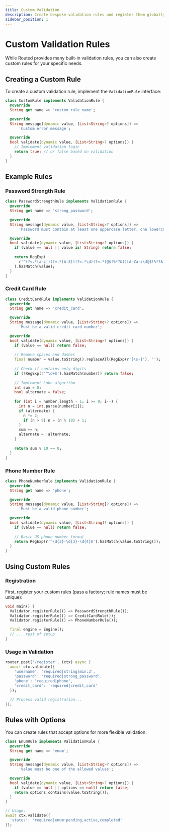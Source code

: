 ```yaml
---
title: Custom Validation
description: Create bespoke validation rules and register them globally
sidebar_position: 1
---
```


# Custom Validation Rules

While Routed provides many built-in validation rules, you can also create custom rules for your specific needs.

## Creating a Custom Rule

To create a custom validation rule, implement the `ValidationRule` interface:

```dart
class CustomRule implements ValidationRule {
  @override
  String get name => 'custom_rule_name';

  @override
  String message(dynamic value, [List<String>? options]) =>
      'Custom error message';

  @override
  bool validate(dynamic value, [List<String>? options]) {
    // Implement validation logic
    return true; // or false based on validation
  }
}
```

## Example Rules

### Password Strength Rule

```dart
class PasswordStrengthRule implements ValidationRule {
  @override
  String get name => 'strong_password';

  @override
  String message(dynamic value, [List<String>? options]) =>
      'Password must contain at least one uppercase letter, one lowercase letter, one number, and one special character';

  @override
  bool validate(dynamic value, [List<String>? options]) {
    if (value == null || value is! String) return false;
    
    return RegExp(
      r'^(?=.*[a-z])(?=.*[A-Z])(?=.*\d)(?=.*[@$!%*?&])[A-Za-z\d@$!%*?&]{8,}$'
    ).hasMatch(value);
  }
}
```

### Credit Card Rule

```dart
class CreditCardRule implements ValidationRule {
  @override
  String get name => 'credit_card';

  @override
  String message(dynamic value, [List<String>? options]) =>
      'Must be a valid credit card number';

  @override
  bool validate(dynamic value, [List<String>? options]) {
    if (value == null) return false;
    
    // Remove spaces and dashes
    final number = value.toString().replaceAll(RegExp(r'[\s-]'), '');
    
    // Check if contains only digits
    if (!RegExp(r'^\d+$').hasMatch(number)) return false;
    
    // Implement Luhn algorithm
    int sum = 0;
    bool alternate = false;
    
    for (int i = number.length - 1; i >= 0; i--) {
      int n = int.parse(number[i]);
      if (alternate) {
        n *= 2;
        if (n > 9) n = (n % 10) + 1;
      }
      sum += n;
      alternate = !alternate;
    }
    
    return sum % 10 == 0;
  }
}
```

### Phone Number Rule

```dart
class PhoneNumberRule implements ValidationRule {
  @override
  String get name => 'phone';

  @override
  String message(dynamic value, [List<String]? options]) =>
      'Must be a valid phone number';

  @override
  bool validate(dynamic value, [List<String]? options]) {
    if (value == null) return false;
    
    // Basic US phone number format
    return RegExp(r'^\d{3}-\d{3}-\d{4}$').hasMatch(value.toString());
  }
}
```

## Using Custom Rules

### Registration

First, register your custom rules (pass a factory; rule names must be unique):

```dart
void main() {
  Validator.registerRule(() => PasswordStrengthRule());
  Validator.registerRule(() => CreditCardRule());
  Validator.registerRule(() => PhoneNumberRule());

  final engine = Engine();
  // ... rest of setup
}
```

### Usage in Validation

```dart
router.post('/register', (ctx) async {
  await ctx.validate({
    'username': 'required|string|min:3',
    'password': 'required|strong_password',
    'phone': 'required|phone',
    'credit_card': 'required|credit_card'
  });
  
  // Process valid registration...
});
```

## Rules with Options

You can create rules that accept options for more flexible validation:

```dart
class EnumRule implements ValidationRule {
  @override
  String get name => 'enum';

  @override
  String message(dynamic value, [List<String>? options]) =>
      'Value must be one of the allowed values';

  @override
  bool validate(dynamic value, [List<String>? options]) {
    if (value == null || options == null) return false;
    return options.contains(value.toString());
  }
}

// Usage:
await ctx.validate({
  'status': 'required|enum:pending,active,completed'
});
```
